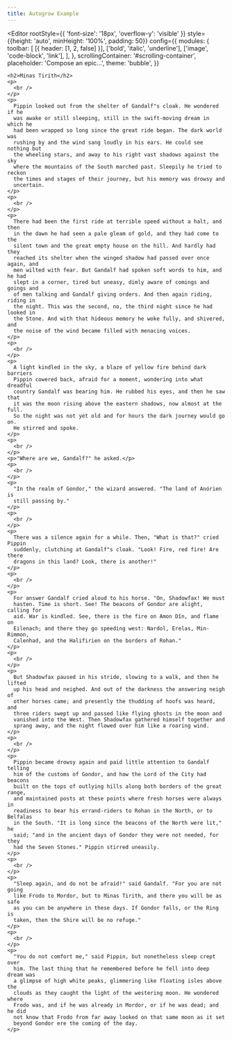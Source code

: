 ```yaml
---
title: Autogrow Example
---
```


<div id="scrolling-container" style={{
    height: '100%',
    minHeight: '100%',
    overflowY: 'auto'
}}>

  <Editor
    rootStyle={{ 'font-size': '18px', 'overflow-y': 'visible' }}
    style={{height: 'auto', minHeight: '100%', padding: 50}}
    config={{
      modules: {
        toolbar: [
          [{ header: [1, 2, false] }],
          ['bold', 'italic', 'underline'],
          ['image', 'code-block', 'link'],
        ],
      },
      scrollingContainer: '#scrolling-container',
      placeholder: 'Compose an epic...',
      theme: 'bubble',
    }}
  >
    <h2>Minas Tirith</h2>
    <p>
      <br />
    </p>
    <p>
      Pippin looked out from the shelter of Gandalf"s cloak. He wondered if he
      was awake or still sleeping, still in the swift-moving dream in which he
      had been wrapped so long since the great ride began. The dark world was
      rushing by and the wind sang loudly in his ears. He could see nothing but
      the wheeling stars, and away to his right vast shadows against the sky
      where the mountains of the South marched past. Sleepily he tried to reckon
      the times and stages of their journey, but his memory was drowsy and
      uncertain.
    </p>
    <p>
      <br />
    </p>
    <p>
      There had been the first ride at terrible speed without a halt, and then
      in the dawn he had seen a pale gleam of gold, and they had come to the
      silent town and the great empty house on the hill. And hardly had they
      reached its shelter when the winged shadow had passed over once again, and
      men wilted with fear. But Gandalf had spoken soft words to him, and he had
      slept in a corner, tired but uneasy, dimly aware of comings and goings and
      of men talking and Gandalf giving orders. And then again riding, riding in
      the night. This was the second, no, the third night since he had looked in
      the Stone. And with that hideous memory he woke fully, and shivered, and
      the noise of the wind became filled with menacing voices.
    </p>
    <p>
      <br />
    </p>
    <p>
      A light kindled in the sky, a blaze of yellow fire behind dark barriers
      Pippin cowered back, afraid for a moment, wondering into what dreadful
      country Gandalf was bearing him. He rubbed his eyes, and then he saw that
      it was the moon rising above the eastern shadows, now almost at the full.
      So the night was not yet old and for hours the dark journey would go on.
      He stirred and spoke.
    </p>
    <p>
      <br />
    </p>
    <p>"Where are we, Gandalf?" he asked.</p>
    <p>
      <br />
    </p>
    <p>
      "In the realm of Gondor," the wizard answered. "The land of Anórien is
      still passing by."
    </p>
    <p>
      <br />
    </p>
    <p>
      There was a silence again for a while. Then, "What is that?" cried Pippin
      suddenly, clutching at Gandalf"s cloak. "Look! Fire, red fire! Are there
      dragons in this land? Look, there is another!"
    </p>
    <p>
      <br />
    </p>
    <p>
      For answer Gandalf cried aloud to his horse. "On, Shadowfax! We must
      hasten. Time is short. See! The beacons of Gondor are alight, calling for
      aid. War is kindled. See, there is the fire on Amon Dîn, and flame on
      Eilenach; and there they go speeding west: Nardol, Erelas, Min-Rimmon,
      Calenhad, and the Halifirien on the borders of Rohan."
    </p>
    <p>
      <br />
    </p>
    <p>
      But Shadowfax paused in his stride, slowing to a walk, and then he lifted
      up his head and neighed. And out of the darkness the answering neigh of
      other horses came; and presently the thudding of hoofs was heard, and
      three riders swept up and passed like flying ghosts in the moon and
      vanished into the West. Then Shadowfax gathered himself together and
      sprang away, and the night flowed over him like a roaring wind.
    </p>
    <p>
      <br />
    </p>
    <p>
      Pippin became drowsy again and paid little attention to Gandalf telling
      him of the customs of Gondor, and how the Lord of the City had beacons
      built on the tops of outlying hills along both borders of the great range,
      and maintained posts at these points where fresh horses were always in
      readiness to bear his errand-riders to Rohan in the North, or to Belfalas
      in the South. "It is long since the beacons of the North were lit," he
      said; "and in the ancient days of Gondor they were not needed, for they
      had the Seven Stones." Pippin stirred uneasily.
    </p>
    <p>
      <br />
    </p>
    <p>
      "Sleep again, and do not be afraid!" said Gandalf. "For you are not going
      like Frodo to Mordor, but to Minas Tirith, and there you will be as safe
      as you can be anywhere in these days. If Gondor falls, or the Ring is
      taken, then the Shire will be no refuge."
    </p>
    <p>
      <br />
    </p>
    <p>
      "You do not comfort me," said Pippin, but nonetheless sleep crept over
      him. The last thing that he remembered before he fell into deep dream was
      a glimpse of high white peaks, glimmering like floating isles above the
      clouds as they caught the light of the westering moon. He wondered where
      Frodo was, and if he was already in Mordor, or if he was dead; and he did
      not know that Frodo from far away looked on that same moon as it set
      beyond Gondor ere the coming of the day.
    </p>
  </Editor>
</div>
